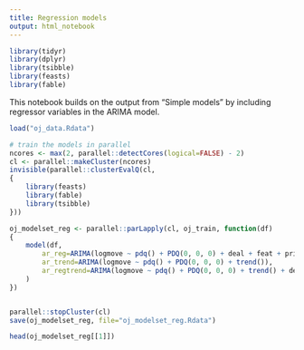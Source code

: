 ```yaml
---
title: Regression models
output: html_notebook
---
```


```r
library(tidyr)
library(dplyr)
library(tsibble)
library(feasts)
library(fable)
```

This notebook builds on the output from "Simple models" by including regressor variables in the ARIMA model.

```r
load("oj_data.Rdata")

# train the models in parallel
ncores <- max(2, parallel::detectCores(logical=FALSE) - 2)
cl <- parallel::makeCluster(ncores)
invisible(parallel::clusterEvalQ(cl,
{
    library(feasts)
    library(fable)
    library(tsibble)
}))

oj_modelset_reg <- parallel::parLapply(cl, oj_train, function(df)
{
    model(df,
        ar_reg=ARIMA(logmove ~ pdq() + PDQ(0, 0, 0) + deal + feat + price + maxpricediff),
        ar_trend=ARIMA(logmove ~ pdq() + PDQ(0, 0, 0) + trend()),
        ar_regtrend=ARIMA(logmove ~ pdq() + PDQ(0, 0, 0) + trend() + deal + feat + price + maxpricediff)
    )
})


parallel::stopCluster(cl)
save(oj_modelset_reg, file="oj_modelset_reg.Rdata")

head(oj_modelset_reg[[1]])
```
